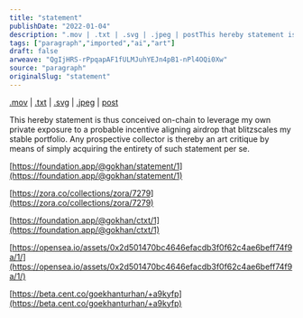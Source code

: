 ```yaml
---
title: "statement"
publishDate: "2022-01-04"
description: ".mov | .txt | .svg | .jpeg | postThis hereby statement is thus conceived on-chain to leverage my own private exposure to a probable incentive alignin......"
tags: ["paragraph","imported","ai","art"]
draft: false
arweave: "QgIjHRS-rPpqapAF1fULMJuhYEJn4pB1-nPl4OQi0Xw"
source: "paragraph"
originalSlug: "statement"
---
```


[.mov](https://foundation.app/@gokhan/statement/1) | [.txt](https://zora.co/collections/zora/7279) | [.svg](https://opensea.io/assets/0x2d501470bc4646efacdb3f0f62c4ae6beff74f9a/1/) | [.jpeg](https://foundation.app/@gokhan/ctxt/1) | [post](https://beta.cent.co/goekhanturhan/+a9kyfp)

This hereby statement is thus conceived on-chain to leverage my own private exposure to a probable incentive aligning airdrop that blitzscales my stable portfolio. Any prospective collector is thereby an art critique by means of simply acquiring the entirety of such statement per se.

[https://foundation.app/@gokhan/statement/1](https://foundation.app/@gokhan/statement/1)

[https://zora.co/collections/zora/7279](https://zora.co/collections/zora/7279)

[https://foundation.app/@gokhan/ctxt/1](https://foundation.app/@gokhan/ctxt/1)

[https://opensea.io/assets/0x2d501470bc4646efacdb3f0f62c4ae6beff74f9a/1/](https://opensea.io/assets/0x2d501470bc4646efacdb3f0f62c4ae6beff74f9a/1/)

[https://beta.cent.co/goekhanturhan/+a9kyfp](https://beta.cent.co/goekhanturhan/+a9kyfp)